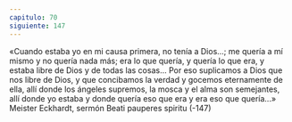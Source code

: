 ```yaml
---
capitulo: 70
siguiente: 147
---
```


«Cuando estaba yo en mi causa primera, no tenía a Dios...; me quería a mí
mismo y no quería nada más; era lo que quería, y quería lo que era, y estaba libre
de Dios y de todas las cosas... Por eso suplicamos a Dios que nos libre de Dios, y
que concibamos la verdad y gocemos eternamente de ella, allí donde los ángeles
supremos, la mosca y el alma son semejantes, allí donde yo estaba y donde
quería eso que era y era eso que quería...»
Meister Eckhardt, sermón Beati pauperes spiritu
(-147)
